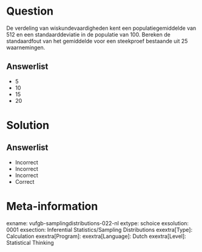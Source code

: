 Question
========

De verdeling van wiskundevaardigheden kent een populatiegemiddelde van 512 en een standaarddeviatie in de populatie van 100. Bereken de standaardfout van het gemiddelde voor een steekproef bestaande uit 25 waarnemingen.
  
Answerlist
----------
* 5
* 10
* 15
* 20


Solution
========

Answerlist
----------
* Incorrect
* Incorrect
* Incorrect
* Correct

Meta-information
================
exname: vufgb-samplingdistributions-022-nl
extype: schoice
exsolution: 0001
exsection: Inferential Statistics/Sampling Distributions
exextra[Type]: Calculation
exextra[Program]: 
exextra[Language]: Dutch
exextra[Level]: Statistical Thinking